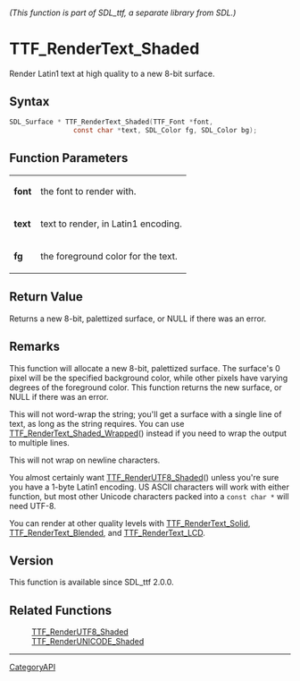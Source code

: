 ====== (This function is part of SDL_ttf, a separate library from SDL.) ======
= TTF_RenderText_Shaded =

Render Latin1 text at high quality to a new 8-bit surface.

== Syntax ==

<syntaxhighlight lang='c'>
SDL_Surface * TTF_RenderText_Shaded(TTF_Font *font,
                const char *text, SDL_Color fg, SDL_Color bg);
</syntaxhighlight>

== Function Parameters ==

{|
|'''font'''
|the font to render with.
|-
|'''text'''
|text to render, in Latin1 encoding.
|-
|'''fg'''
|the foreground color for the text.
|}

== Return Value ==

Returns a new 8-bit, palettized surface, or NULL if there was an error.

== Remarks ==

This function will allocate a new 8-bit, palettized surface. The surface's
0 pixel will be the specified background color, while other pixels have
varying degrees of the foreground color. This function returns the new
surface, or NULL if there was an error.

This will not word-wrap the string; you'll get a surface with a single line
of text, as long as the string requires. You can use
[[TTF_RenderText_Shaded_Wrapped]]() instead if you need to wrap the output
to multiple lines.

This will not wrap on newline characters.

You almost certainly want [[TTF_RenderUTF8_Shaded]]() unless you're sure
you have a 1-byte Latin1 encoding. US ASCII characters will work with
either function, but most other Unicode characters packed into a
<code>const char *</code> will need UTF-8.

You can render at other quality levels with [[TTF_RenderText_Solid]],
[[TTF_RenderText_Blended]], and [[TTF_RenderText_LCD]].

== Version ==

This function is available since SDL_ttf 2.0.0.

== Related Functions ==

:[[TTF_RenderUTF8_Shaded]]
:[[TTF_RenderUNICODE_Shaded]]

----
[[CategoryAPI]]


